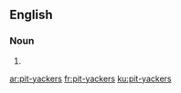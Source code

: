 ==English==

===Noun===
{{head|en|noun plural form|head=[[pit]]-[[yackers]]}}

# {{plural of|pit-yacker|lang=en}}

[[ar:pit-yackers]]
[[fr:pit-yackers]]
[[ku:pit-yackers]]